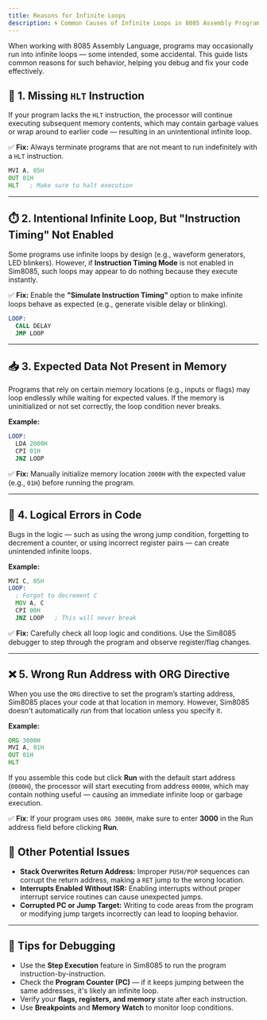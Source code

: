 ```yaml
---
title: Reasons for Infinite Loops
description: 🌀 Common Causes of Infinite Loops in 8085 Assembly Programs.
---
```


When working with 8085 Assembly Language, programs may occasionally run into infinite loops — some intended, some accidental. This guide lists common reasons for such behavior, helping you debug and fix your code effectively.

## 🔁 1. Missing `HLT` Instruction

If your program lacks the `HLT` instruction, the processor will continue executing subsequent memory contents, which may contain garbage values or wrap around to earlier code — resulting in an unintentional infinite loop.

✅ **Fix:** Always terminate programs that are not meant to run indefinitely with a `HLT` instruction.

```asm
MVI A, 05H
OUT 01H
HLT   ; Make sure to halt execution
```

---

## ⏱️ 2. Intentional Infinite Loop, But "Instruction Timing" Not Enabled

Some programs use infinite loops by design (e.g., waveform generators, LED blinkers). However, if **Instruction Timing Mode** is not enabled in Sim8085, such loops may appear to do nothing because they execute instantly.

✅ **Fix:** Enable the **"Simulate Instruction Timing"** option to make infinite loops behave as expected (e.g., generate visible delay or blinking).

```asm
LOOP:
  CALL DELAY
  JMP LOOP
```

---

## 📥 3. Expected Data Not Present in Memory

Programs that rely on certain memory locations (e.g., inputs or flags) may loop endlessly while waiting for expected values. If the memory is uninitialized or not set correctly, the loop condition never breaks.

**Example:**

```asm
LOOP:
  LDA 2000H
  CPI 01H
  JNZ LOOP
```

✅ **Fix:** Manually initialize memory location `2000H` with the expected value (e.g., `01H`) before running the program.

---

## 🧠 4. Logical Errors in Code

Bugs in the logic — such as using the wrong jump condition, forgetting to decrement a counter, or using incorrect register pairs — can create unintended infinite loops.

**Example:**

```asm
MVI C, 05H
LOOP:
  ; Forgot to decrement C
  MOV A, C
  CPI 00H
  JNZ LOOP   ; This will never break
```

✅ **Fix:** Carefully check all loop logic and conditions. Use the Sim8085 debugger to step through the program and observe register/flag changes.

---

## ❌ 5. Wrong Run Address with ORG Directive

When you use the `ORG` directive to set the program’s starting address, Sim8085 places your code at that location in memory. However, Sim8085 doesn't automatically *run* from that location unless you specify it.

**Example:**

```asm
ORG 3000H
MVI A, 01H
OUT 01H
HLT
```

If you assemble this code but click **Run** with the default start address (`0000H`), the processor will start executing from address `0000H`, which may contain nothing useful — causing an immediate infinite loop or garbage execution.

✅ **Fix**: If your program uses `ORG 3000H`, make sure to enter **3000** in the Run address field before clicking **Run**.

## 🚧 Other Potential Issues

* **Stack Overwrites Return Address:** Improper `PUSH/POP` sequences can corrupt the return address, making a `RET` jump to the wrong location.
* **Interrupts Enabled Without ISR:** Enabling interrupts without proper interrupt service routines can cause unexpected jumps.
* **Corrupted PC or Jump Target:** Writing to code areas from the program or modifying jump targets incorrectly can lead to looping behavior.

---

## 🧰 Tips for Debugging

* Use the **Step Execution** feature in Sim8085 to run the program instruction-by-instruction.
* Check the **Program Counter (PC)** — if it keeps jumping between the same addresses, it's likely an infinite loop.
* Verify your **flags, registers, and memory** state after each instruction.
* Use **Breakpoints** and **Memory Watch** to monitor loop conditions.
